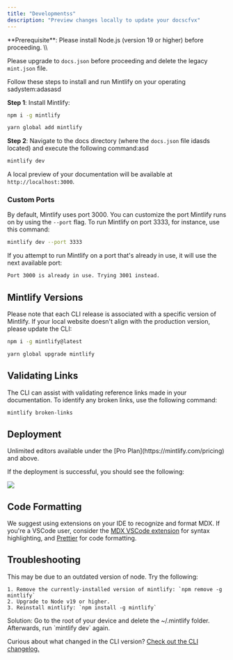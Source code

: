 ```yaml
---
title: "Developmentss"
description: "Preview changes locally to update your docscfvx"
---
```


<Info>
  **Prerequisite**: Please install Node.js (version 19 or higher) before proceeding. \\

  Please upgrade to `docs.json` before proceeding and delete the legacy `mint.json` file.
</Info>

Follow these steps to install and run Mintlify on your operating sadystem:adasasd

**Step 1**: Install Mintlify:

<CodeGroup>

```bash npm
npm i -g mintlify
```


```bash yarn
yarn global add mintlify
```

</CodeGroup>

**Step 2**: Navigate to the docs directory (where the `docs.json` file idasds located) and execute the following command:asd

```bash
mintlify dev
```

A local preview of your documentation will be available at `http://localhost:3000`.

### Custom Ports

By default, Mintlify uses port 3000. You can customize the port Mintlify runs on by using the `--port` flag. To run Mintlify on port 3333, for instance, use this command:

```bash
mintlify dev --port 3333
```

If you attempt to run Mintlify on a port that's already in use, it will use the next available port:

```md
Port 3000 is already in use. Trying 3001 instead.
```

## Mintlify Versions

Please note that each CLI release is associated with a specific version of Mintlify. If your local website doesn't align with the production version, please update the CLI:

<CodeGroup>

```bash npm
npm i -g mintlify@latest
```


```bash yarn
yarn global upgrade mintlify
```

</CodeGroup>

## Validating Links

The CLI can assist with validating reference links made in your documentation. To identify any broken links, use the following command:

```bash
mintlify broken-links
```

## Deployment

<Tip>
  Unlimited editors available under the [Pro
  Plan](https://mintlify.com/pricing) and above.
</Tip>

If the deployment is successful, you should see the following:

<Frame>
  <img
    src="/images/checks-passed.png"
    style={{ borderRadius:"0.5rem" }}
  />
</Frame>

## Code Formatting

We suggest using extensions on your IDE to recognize and format MDX. If you're a VSCode user, consider the [MDX VSCode extension](https://marketplace.visualstudio.com/items?itemName=unifiedjs.vscode-mdx) for syntax highlighting, and [Prettier](https://marketplace.visualstudio.com/items?itemName=esbenp.prettier-vscode) for code formatting.

## Troubleshooting

<AccordionGroup>
  <Accordion title='Error: Could not load the "sharp" module using the darwin-arm64 runtime'>
    This may be due to an outdated version of node. Try the following:

    1. Remove the currently-installed version of mintlify: `npm remove -g mintlify`
    2. Upgrade to Node v19 or higher.
    3. Reinstall mintlify: `npm install -g mintlify`
  </Accordion>
  <Accordion title="Issue: Encountering an unknown error">
    Solution: Go to the root of your device and delete the ~/.mintlify folder. Afterwards, run `mintlify dev` again.
  </Accordion>
</AccordionGroup>

Curious about what changed in the CLI version? [Check out the CLI changelog.](https://www.npmjs.com/package/mintlify?activeTab=versions)